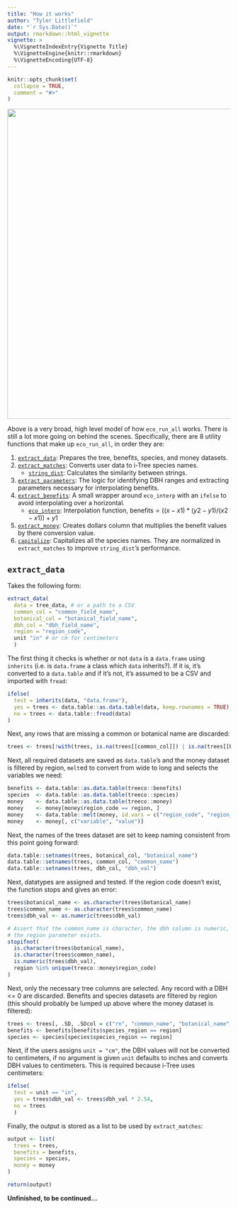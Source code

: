 ```yaml
---
title: "How it works"
author: "Tyler Littlefield"
date: "`r Sys.Date()`"
output: rmarkdown::html_vignette
vignette: >
  %\VignetteIndexEntry{Vignette Title}
  %\VignetteEngine{knitr::rmarkdown}
  %\VignetteEncoding{UTF-8}
---
```


```r
knitr::opts_chunk$set(
  collapse = TRUE,
  comment = "#>"
)
```

<img src="https://raw.githubusercontent.com/tyluRp/treeco/master/docs/reference/figures/flowchart.png" width=700 />

Above is a very broad, high level model of how `eco_run_all` works. There is still a lot more going on behind the scenes. Specifically, there are 8 utility functions that make up `eco_run_all`, in order they are:

1. [`extract_data`](https://github.com/tyluRp/treeco/blob/master/R/utils-extract_data.R): Prepares the tree, benefits, species, and money datasets.
2. [`extract_matches`](https://github.com/tyluRp/treeco/blob/master/R/utils-extract_matches.R): Converts user data to i-Tree species names.
    * [`string_dist`](https://github.com/tyluRp/treeco/blob/master/R/utils-string_dist.R): Calculates the similarity between strings.
3. [`extract_parameters`](https://github.com/tyluRp/treeco/blob/master/R/utils-extract_parameters.R): The logic for identifying DBH ranges and extracting parameters necessary for interpolating benefits.
4. [`extract_benefits`](https://github.com/tyluRp/treeco/blob/master/R/utils-extract_benefits.R): A small wrapper around `eco_interp` with an `ifelse` to avoid interpolating over a horizontal.
    * [`eco_interp`](https://github.com/tyluRp/treeco/blob/master/R/utils-eco_interp.R): Interpolation function, $\text{benefits} = ((x - x1) * (y2 - y1) / (x2 - x1)) + y1$
5. [`extract_money`](https://github.com/tyluRp/treeco/blob/master/R/utils-extract_money.R): Creates dollars column that multiplies the benefit values by there conversion value.
6. [`capitalize`](https://github.com/tyluRp/treeco/blob/master/R/utils-capitalize.R): Capitalizes all the species names. They are normalized in `extract_matches` to improve `string_dist`'s performance.

## `extract_data`

Takes the following form:

```r
extract_data(
  data = tree_data, # or a path to a CSV
  common_col = "common_field_name", 
  botanical_col = "botanical_field_name", 
  dbh_col = "dbh_field_name", 
  region = "region_code", 
  unit "in" # or cm for centimeters
  )
```

The first thing it checks is whether or not `data` is a `data.frame` using `inherits` (i.e. is `data.frame` a class which `data` inherits?). If it is, it's converted to a `data.table` and if it's not, it's assumed to be a CSV and imported with `fread`:

```r
ifelse(
  test = inherits(data, "data.frame"),
  yes = trees <- data.table::as.data.table(data, keep.rownames = TRUE),
  no = trees <- data.table::fread(data)
)
```

Next, any rows that are missing a common or botanical name are discarded:

```r
trees <- trees[!with(trees, is.na(trees[[common_col]]) | is.na(trees[[botanical_col]])), ]
```

Next, all required datasets are saved as `data.table`'s and the money dataset is filtered by region, `melt`ed to convert from wide to long and selects the variables we need:

```r
benefits <- data.table::as.data.table(treeco::benefits)
species  <- data.table::as.data.table(treeco::species)
money    <- data.table::as.data.table(treeco::money)
money    <- money[money$region_code == region, ]
money    <- data.table::melt(money, id.vars = c("region_code", "region_name"))
money    <- money[, c("variable", "value")]
```

Next, the names of the trees dataset are set to keep naming consistent from this point going forward:

```r
data.table::setnames(trees, botanical_col, "botanical_name")
data.table::setnames(trees, common_col, "common_name")
data.table::setnames(trees, dbh_col, "dbh_val")
```

Next, datatypes are assigned and tested. If the region code doesn't exist, the function stops and gives an error:

```r
trees$botanical_name <- as.character(trees$botanical_name)
trees$common_name <- as.character(trees$common_name)
trees$dbh_val <- as.numeric(trees$dbh_val)

# Assert that the common_name is character, the dbh column is numeric, and
# the region parameter exists.
stopifnot(
  is.character(trees$botanical_name),
  is.character(trees$common_name),
  is.numeric(trees$dbh_val),
  region %in% unique(treeco::money$region_code)
) 
```

Next, only the necessary tree columns are selected. Any record with a DBH <= 0 are discarded. Benefits and species datasets are filtered by region (this should probably be lumped up above where the money dataset is filtered):

```r
trees <- trees[, .SD, .SDcol = c("rn", "common_name", "botanical_name", "dbh_val")][trees$dbh_val > 0]
benefits <- benefits[benefits$species_region == region]
species <- species[species$species_region == region]
```

Next, if the users assigns `unit = "cm"`, the DBH values will not be converted to centimeters, if no argument is given `unit` defaults to inches and converts DBH values to centimeters. This is required because i-Tree uses centimeters:

```r
ifelse(
  test = unit == "in",
  yes = trees$dbh_val <- trees$dbh_val * 2.54,
  no = trees
  )
```

Finally, the output is stored as a list to be used by `extract_matches`:

```r
output <- list(
  trees = trees,
  benefits = benefits,
  species = species,
  money = money
)

return(output)
```

**Unfinished, to be continued...**


